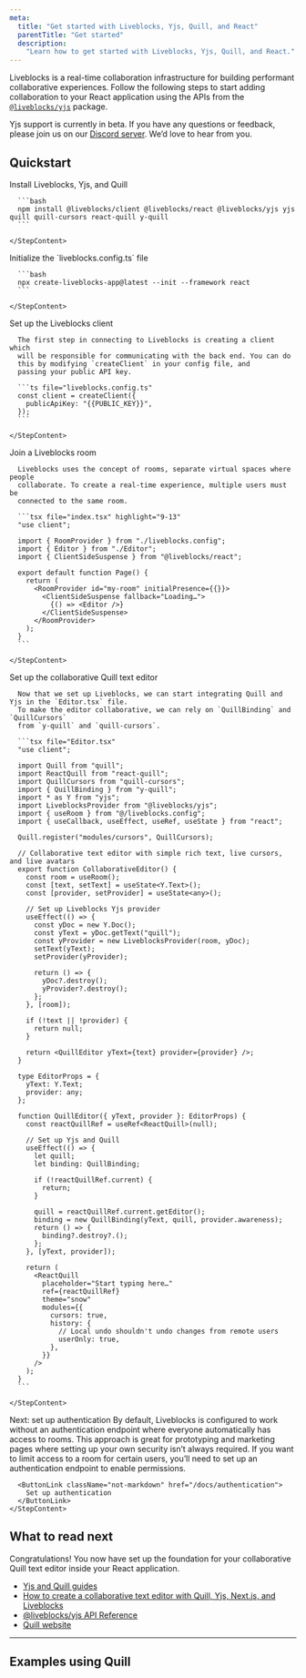 ```yaml
---
meta:
  title: "Get started with Liveblocks, Yjs, Quill, and React"
  parentTitle: "Get started"
  description:
    "Learn how to get started with Liveblocks, Yjs, Quill, and React."
---
```


Liveblocks is a real-time collaboration infrastructure for building performant
collaborative experiences. Follow the following steps to start adding
collaboration to your React application using the APIs from the
[`@liveblocks/yjs`](/docs/api-reference/liveblocks-yjs) package.

<Banner title="Public beta">

Yjs support is currently in beta. If you have any questions or feedback, please
join us on our [Discord server](https://liveblocks.io/discord). We’d love to
hear from you.

</Banner>

## Quickstart

<Steps>
  <Step>
    <StepTitle>Install Liveblocks, Yjs, and Quill</StepTitle>
    <StepContent>

      ```bash
      npm install @liveblocks/client @liveblocks/react @liveblocks/yjs yjs quill quill-cursors react-quill y-quill
      ```

    </StepContent>

  </Step>
  <Step>
    <StepTitle>Initialize the `liveblocks.config.ts` file</StepTitle>
    <StepContent>

      ```bash
      npx create-liveblocks-app@latest --init --framework react
      ```

    </StepContent>

  </Step>

  <Step>
    <StepTitle>Set up the Liveblocks client</StepTitle>
    <StepContent>

      The first step in connecting to Liveblocks is creating a client which
      will be responsible for communicating with the back end. You can do
      this by modifying `createClient` in your config file, and
      passing your public API key.

      ```ts file="liveblocks.config.ts"
      const client = createClient({
        publicApiKey: "{{PUBLIC_KEY}}",
      });
      ```

    </StepContent>

  </Step>
  <Step>
    <StepTitle>Join a Liveblocks room</StepTitle>
    <StepContent>

      Liveblocks uses the concept of rooms, separate virtual spaces where people
      collaborate. To create a real-time experience, multiple users must be
      connected to the same room.

      ```tsx file="index.tsx" highlight="9-13"
      "use client";

      import { RoomProvider } from "./liveblocks.config";
      import { Editor } from "./Editor";
      import { ClientSideSuspense } from "@liveblocks/react";

      export default function Page() {
        return (
          <RoomProvider id="my-room" initialPresence={{}}>
            <ClientSideSuspense fallback="Loading…">
              {() => <Editor />}
            </ClientSideSuspense>
          </RoomProvider>
        );
      }
      ```

    </StepContent>

  </Step>
  <Step>
    <StepTitle>Set up the collaborative Quill text editor</StepTitle>
    <StepContent>

      Now that we set up Liveblocks, we can start integrating Quill and Yjs in the `Editor.tsx` file.
      To make the editor collaborative, we can rely on `QuillBinding` and `QuillCursors`
      from `y-quill` and `quill-cursors`.

      ```tsx file="Editor.tsx"
      "use client";

      import Quill from "quill";
      import ReactQuill from "react-quill";
      import QuillCursors from "quill-cursors";
      import { QuillBinding } from "y-quill";
      import * as Y from "yjs";
      import LiveblocksProvider from "@liveblocks/yjs";
      import { useRoom } from "@/liveblocks.config";
      import { useCallback, useEffect, useRef, useState } from "react";

      Quill.register("modules/cursors", QuillCursors);

      // Collaborative text editor with simple rich text, live cursors, and live avatars
      export function CollaborativeEditor() {
        const room = useRoom();
        const [text, setText] = useState<Y.Text>();
        const [provider, setProvider] = useState<any>();

        // Set up Liveblocks Yjs provider
        useEffect(() => {
          const yDoc = new Y.Doc();
          const yText = yDoc.getText("quill");
          const yProvider = new LiveblocksProvider(room, yDoc);
          setText(yText);
          setProvider(yProvider);

          return () => {
            yDoc?.destroy();
            yProvider?.destroy();
          };
        }, [room]);

        if (!text || !provider) {
          return null;
        }

        return <QuillEditor yText={text} provider={provider} />;
      }

      type EditorProps = {
        yText: Y.Text;
        provider: any;
      };

      function QuillEditor({ yText, provider }: EditorProps) {
        const reactQuillRef = useRef<ReactQuill>(null);

        // Set up Yjs and Quill
        useEffect(() => {
          let quill;
          let binding: QuillBinding;

          if (!reactQuillRef.current) {
            return;
          }

          quill = reactQuillRef.current.getEditor();
          binding = new QuillBinding(yText, quill, provider.awareness);
          return () => {
            binding?.destroy?.();
          };
        }, [yText, provider]);

        return (
          <ReactQuill
            placeholder="Start typing here…"
            ref={reactQuillRef}
            theme="snow"
            modules={{
              cursors: true,
              history: {
                // Local undo shouldn't undo changes from remote users
                userOnly: true,
              },
            }}
          />
        );
      }
      ```

    </StepContent>

  </Step>

  <Step lastStep>
    <StepTitle>Next: set up authentication</StepTitle>
    <StepContent>
      By default, Liveblocks is configured to work without an authentication endpoint
      where everyone automatically has access to rooms. This approach is great for
      prototyping and marketing pages where setting up your own security isn’t always
      required. If you want to limit access to a room for certain users, you’ll need
      to set up an authentication endpoint to enable permissions.

      <ButtonLink className="not-markdown" href="/docs/authentication">
        Set up authentication
      </ButtonLink>
    </StepContent>

  </Step>

</Steps>

## What to read next

Congratulations! You now have set up the foundation for your collaborative Quill
text editor inside your React application.

- [Yjs and Quill guides](/docs/guides?technologies=yjs%2Cquill)
- [How to create a collaborative text editor with Quill, Yjs, Next.js, and Liveblocks](/docs/guides/how-to-create-a-collaborative-text-editor-with-quill-yjs-nextjs-and-liveblocks)
- [@liveblocks/yjs API Reference](/docs/api-reference/liveblocks-yjs)
- [Quill website](https://quilljs.com)

---

## Examples using Quill

<ListGrid columns={2}>
  <ExampleCard
    example={{
      title: "Collaborative Text Editor",
      slug: "collaborative-text-editor/nextjs-yjs-quill",
      image: "/images/examples/thumbnails/text-editor.jpg",
    }}
    technologies={["nextjs"]}
    openInNewWindow
  />
</ListGrid>

